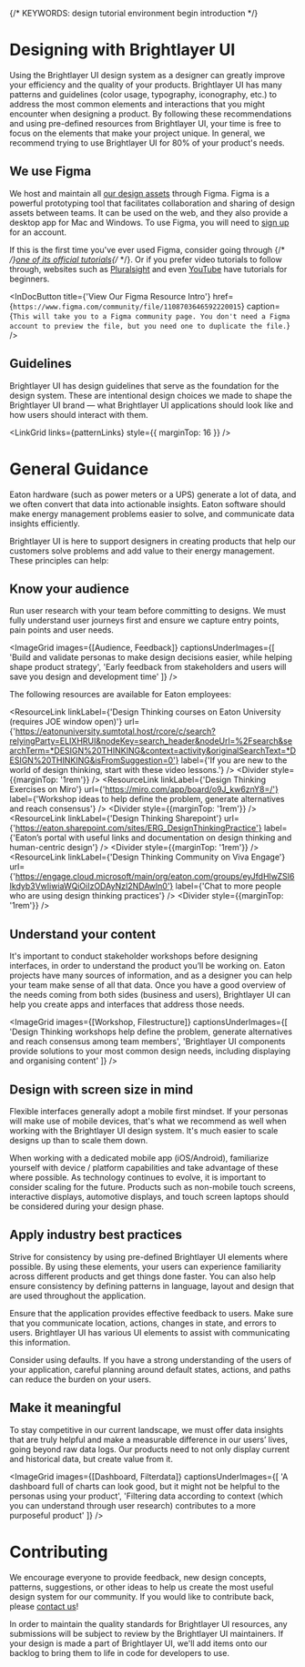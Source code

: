 
{/* KEYWORDS: design tutorial environment begin introduction */}

# Designing with Brightlayer UI

Using the Brightlayer UI design system as a designer can greatly improve your efficiency and the quality of your products. Brightlayer UI has many patterns and guidelines (color usage, typography, iconography, etc.) to address the most common elements and interactions that you might encounter when designing a product. By following these recommendations and using pre-defined resources from Brightlayer UI, your time is free to focus on the elements that make your project unique. In general, we recommend trying to use Brightlayer UI for 80% of your product's needs.

## We use Figma

We host and maintain all [our design assets](/resources/designer) through Figma. Figma is a powerful prototyping tool that facilitates collaboration and sharing of design assets between teams. It can be used on the web, and they also provide a desktop app for Mac and Windows. To use Figma, you will need to [sign up](https://www.figma.com/) for an account.

If this is the first time you've ever used Figma, consider going through {/* <!-- markdown-link-check-disable --> */}[one of its official tutorials](https://help.figma.com/hc/en-us/sections/4405269443991-Figma-for-Beginners-tutorial){/* <!-- markdown-link-check-enable --> */}. Or if you prefer video tutorials to follow through, websites such as [Pluralsight](https://www.pluralsight.com/courses/figma-getting-started) and even [YouTube](https://www.youtube.com/watch?v=g6rQFP9zCAM) have tutorials for beginners. 

<InDocButton
    title={'View Our Figma Resource Intro'}
    href={`https://www.figma.com/community/file/1108703646592220015`}
    caption={`This will take you to a Figma community page. You don't need a Figma account to preview the file, but you need one to duplicate the file.`}
/>

## Guidelines

Brightlayer UI has design guidelines that serve as the foundation for the design system. These are intentional design choices we made to shape the Brightlayer UI brand — what Brightlayer UI applications should look like and how users should interact with them.

<LinkGrid links={patternLinks} style={{ marginTop: 16 }} />

<Divider />

# General Guidance

Eaton hardware (such as power meters or a UPS) generate a lot of data, and we often convert that data into actionable insights. Eaton software should make energy management problems easier to solve, and communicate data insights efficiently.

Brightlayer UI is here to support designers in creating products that help our customers solve problems and add value to their energy management. These principles can help:

## Know your audience

Run user research with your team before committing to designs. We must fully understand user journeys first and ensure we capture entry points, pain points and user needs.

<ImageGrid
    images={[Audience, Feedback]}
    captionsUnderImages={[
        'Build and validate personas to make design decisions easier, while helping shape product strategy',
        'Early feedback from stakeholders and users will save you design and development time'
    ]}
/>

The following resources are available for Eaton employees:

<ResourceLink
    linkLabel={'Design Thinking courses on Eaton University (requires JOE window open)'}
    url={'https://eatonuniversity.sumtotal.host/rcore/c/search?relyingParty=ELIXHRUI&nodeKey=search_header&nodeUrl=%2Fsearch&searchTerm=*DESIGN%20THINKING&context=activity&originalSearchText=*DESIGN%20THINKING&isFromSuggestion=0'}
    label={'If you are new to the world of design thinking, start with these video lessons.'}
/>
<Divider style={{marginTop: '1rem'}} />
<ResourceLink
    linkLabel={'Design Thinking Exercises on Miro'}
    url={'https://miro.com/app/board/o9J_kw6znY8=/'}
    label={'Workshop ideas to help define the problem, generate alternatives and reach consensus'}
/>
<Divider style={{marginTop: '1rem'}} />
<ResourceLink
    linkLabel={'Design Thinking Sharepoint'}
    url={'https://eaton.sharepoint.com/sites/ERG_DesignThinkingPractice'}
    label={'Eaton’s portal with useful links and documentation on design thinking and human-centric design'}
/>
<Divider style={{marginTop: '1rem'}} />
<ResourceLink
    linkLabel={'Design Thinking Community on Viva Engage'}
    url={'https://engage.cloud.microsoft/main/org/eaton.com/groups/eyJfdHlwZSI6Ikdyb3VwIiwiaWQiOiIzODAyNzI2NDAwIn0'}
    label={'Chat to more people who are using design thinking practices'}
/>
<Divider style={{marginTop: '1rem'}} />

## Understand your content

It's important to conduct stakeholder workshops before designing interfaces, in order to understand the product you’ll be working on. Eaton projects have many sources of information, and as a designer you can help your team make sense of all that data. Once you have a good overview of the needs coming from both sides (business and users), Brightlayer UI can help you create apps and interfaces that address those needs.

<ImageGrid
    images={[Workshop, Filestructure]}
    captionsUnderImages={[
        'Design Thinking workshops help define the problem, generate alternatives and reach consensus among team members',
        'Brightlayer UI components provide solutions to your most common design needs, including displaying and organising content'
    ]}
/>

## Design with screen size in mind

Flexible interfaces generally adopt a mobile first mindset. If your personas will make use of mobile devices, that's what we recommend as well when working with the Brightlayer UI design system. It's much easier to scale designs up than to scale them down.

When working with a dedicated mobile app (iOS/Android), familiarize yourself with device / platform capabilities and take advantage of these where possible. As technology continues to evolve, it is important to consider scaling for the future. Products such as non-mobile touch screens, interactive displays, automotive displays, and touch screen laptops should be considered during your design phase.

## Apply industry best practices

Strive for consistency by using pre-defined Brightlayer UI elements where possible. By using these elements, your users can experience familiarity across different products and get things done faster. You can also help ensure consistency by defining patterns in language, layout and design that are used throughout the application.

Ensure that the application provides effective feedback to users. Make sure that you communicate location, actions, changes in state, and errors to users. Brightlayer UI has various UI elements to assist with communicating this information.

Consider using defaults. If you have a strong understanding of the users of your application, careful planning around default states, actions, and paths can reduce the burden on your users.

## Make it meaningful

To stay competitive in our current landscape, we must offer data insights that are truly helpful and make a measurable difference in our users’ lives, going beyond raw data logs. Our products need to not only display current and historical data, but create value from it.


<ImageGrid
    images={[Dashboard, Filterdata]}
    captionsUnderImages={[
        'A dashboard full of charts can look good, but it might not be helpful to the personas using your product',
        'Filtering data according to context (which you can understand through user research) contributes to a more purposeful product'
    ]}
/>


# Contributing

We encourage everyone to provide feedback, new design concepts, patterns, suggestions, or other ideas to help us create the most useful design system for our community. If you would like to contribute back, please [contact us](/community/contactus)!

In order to maintain the quality standards for Brightlayer UI resources, any submissions will be subject to review by the Brightlayer UI maintainers. If your design is made a part of Brightlayer UI, we'll add items onto our backlog to bring them to life in code for developers to use.